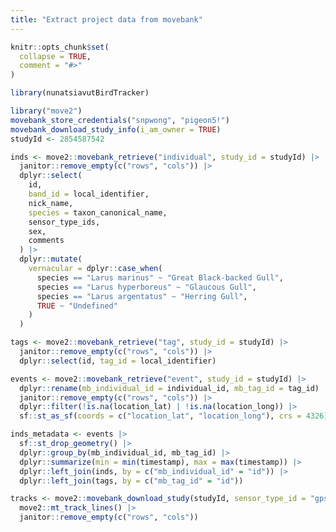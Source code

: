 ```yaml
---
title: "Extract project data from movebank"
---
```


```r
knitr::opts_chunk$set(
  collapse = TRUE,
  comment = "#>"
)
```

```r
library(nunatsiavutBirdTracker)
```

```R
library("move2")
movebank_store_credentials("snpwong", "pigeon5!")
movebank_download_study_info(i_am_owner = TRUE)
studyId <- 2854587542

inds <- move2::movebank_retrieve("individual", study_id = studyId) |>
  janitor::remove_empty(c("rows", "cols")) |>
  dplyr::select(
    id,
    band_id = local_identifier,
    nick_name,
    species = taxon_canonical_name,
    sensor_type_ids,
    sex,
    comments
  ) |>
  dplyr::mutate(
    vernacular = dplyr::case_when(
      species == "Larus marinus" ~ "Great Black-backed Gull",
      species == "Larus hyperboreus" ~ "Glaucous Gull",
      species == "Larus argentatus" ~ "Herring Gull",
      TRUE ~ "Undefined"
    )
  )

tags <- move2::movebank_retrieve("tag", study_id = studyId) |>
  janitor::remove_empty(c("rows", "cols")) |>
  dplyr::select(id, tag_id = local_identifier)

events <- move2::movebank_retrieve("event", study_id = studyId) |>
  dplyr::rename(mb_individual_id = individual_id, mb_tag_id = tag_id) |>
  janitor::remove_empty(c("rows", "cols")) |>
  dplyr::filter(!is.na(location_lat) | !is.na(location_long)) |>
  sf::st_as_sf(coords = c("location_lat", "location_long"), crs = 4326)

inds_metadata <- events |>
  sf::st_drop_geometry() |>
  dplyr::group_by(mb_individual_id, mb_tag_id) |>
  dplyr::summarize(min = min(timestamp), max = max(timestamp)) |>
  dplyr::left_join(inds, by = c("mb_individual_id" = "id")) |>
  dplyr::left_join(tags, by = c("mb_tag_id" = "id"))

tracks <- move2::movebank_download_study(studyId, sensor_type_id = "gps", attributes = NULL) |>
  move2::mt_track_lines() |>
  janitor::remove_empty(c("rows", "cols"))
```
